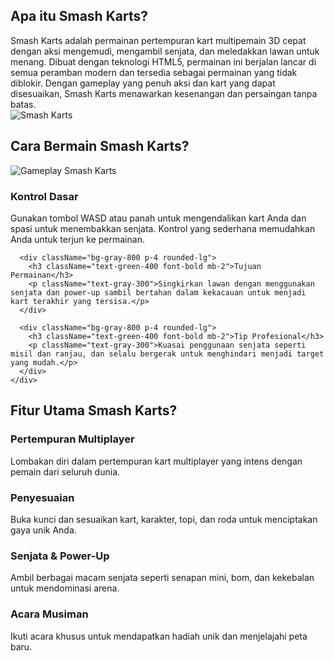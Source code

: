 ## Apa itu Smash Karts?
<div className="flex flex-col md:flex-row items-center gap-8">
  <div className="w-full md:w-1/2 text-xl">
    Smash Karts adalah permainan pertempuran kart multipemain 3D cepat dengan aksi mengemudi, mengambil senjata, dan meledakkan lawan untuk menang. Dibuat dengan teknologi HTML5, permainan ini berjalan lancar di semua peramban modern dan tersedia sebagai permainan yang tidak diblokir. Dengan gameplay yang penuh aksi dan kart yang dapat disesuaikan, Smash Karts menawarkan kesenangan dan persaingan tanpa batas.
  </div>
  <div className="w-full md:w-1/2 flex justify-center items-center">
    <img 
      src="/games/smash-karts/game_screenshot.webp" 
      alt="Smash Karts" 
      className="w-4/5 h-auto"
    />
  </div>
</div>

## Cara Bermain Smash Karts?
<div className="flex flex-col md:flex-row items-center gap-8">
  <div className="w-full md:w-1/2">
    <img 
      src="/games/smash-karts/game_screenshot.webp" 
      alt="Gameplay Smash Karts" 
      className="w-4/5 h-auto mx-auto"
    />
  </div>
  <div className="w-full md:w-1/2">
    <div className="grid grid-cols-1 gap-4 mt-0">
      <div className="bg-gray-800 p-4 rounded-lg">
        <h3 className="text-green-400 font-bold mb-2">Kontrol Dasar</h3>
        <p className="text-gray-300">
          Gunakan tombol WASD atau panah untuk mengendalikan kart Anda dan spasi untuk menembakkan senjata. Kontrol yang sederhana memudahkan Anda untuk terjun ke permainan.
        </p>
      </div>

      <div className="bg-gray-800 p-4 rounded-lg">
        <h3 className="text-green-400 font-bold mb-2">Tujuan Permainan</h3>
        <p className="text-gray-300">Singkirkan lawan dengan menggunakan senjata dan power-up sambil bertahan dalam kekacauan untuk menjadi kart terakhir yang tersisa.</p>
      </div>

      <div className="bg-gray-800 p-4 rounded-lg">
        <h3 className="text-green-400 font-bold mb-2">Tip Profesional</h3>
        <p className="text-gray-300">Kuasai penggunaan senjata seperti misil dan ranjau, dan selalu bergerak untuk menghindari menjadi target yang mudah.</p>
      </div>
    </div>
  </div>
</div>

## Fitur Utama Smash Karts?
<div className="grid grid-cols-1 md:grid-cols-2 gap-4">
  <div className="bg-gray-800 p-4 rounded-lg">
    <h3 className="text-green-400 font-bold mb-2">Pertempuran Multiplayer</h3>
    <p className="text-gray-300">Lombakan diri dalam pertempuran kart multiplayer yang intens dengan pemain dari seluruh dunia.</p>
  </div>

  <div className="bg-gray-800 p-4 rounded-lg">
    <h3 className="text-green-400 font-bold mb-2">Penyesuaian</h3>
    <p className="text-gray-300">Buka kunci dan sesuaikan kart, karakter, topi, dan roda untuk menciptakan gaya unik Anda.</p>
  </div>

  <div className="bg-gray-800 p-4 rounded-lg">
    <h3 className="text-green-400 font-bold mb-2">Senjata & Power-Up</h3>
    <p className="text-gray-300">Ambil berbagai macam senjata seperti senapan mini, bom, dan kekebalan untuk mendominasi arena.</p>
  </div>

  <div className="bg-gray-800 p-4 rounded-lg">
    <h3 className="text-green-400 font-bold mb-2">Acara Musiman</h3>
    <p className="text-gray-300">Ikuti acara khusus untuk mendapatkan hadiah unik dan menjelajahi peta baru.</p>
  </div>
</div>